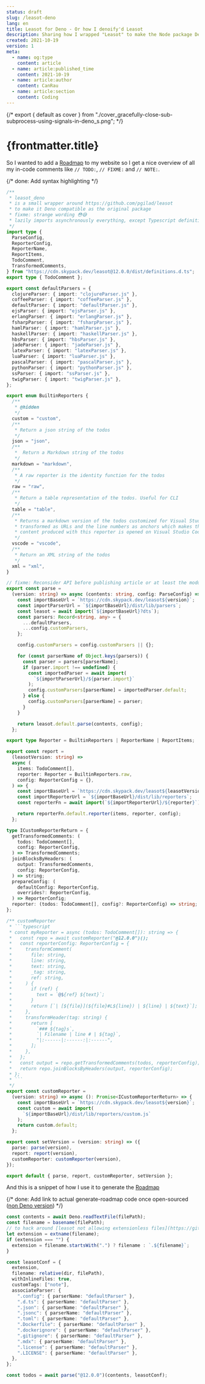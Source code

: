 ```yaml
---
status: draft
slug: /leasot-deno
lang: en
title: Leasot for Deno - Or how I denoify'd Leasot
description: Sharing how I wrapped "Leasot" to make the Node package Deno compatible.
created: 2021-10-19
version: 1
meta:
  - name: og:type
    content: article
  - name: article:published_time
    content: 2021-10-19
  - name: article:author
    content: CanRau
  - name: article:section
    content: Coding
---
```


{/* export { default as cover } from "./cover_gracefully-close-sub-subprocess-using-signals-in-deno_s.png"; */}

# {frontmatter.title}

So I wanted to add a [Roadmap](/en#roadmap) to my website so I get a nice overview of all my in-code comments like `// TODO:`, `// FIXME:` and `// NOTE:`.

{/* done: Add syntax highlighting */}

````ts
/**
 * leasot_deno
 * is a small wrapper around https://github.com/pgilad/leasot
 * to make it Deno compatible as the original package
 * fixme: strange wording 😳😅
 * lazily imports asynchronously everything, except Typescript definitions
 */
import type {
  ParseConfig,
  ReporterConfig,
  ReporterName,
  ReportItems,
  TodoComment,
  TransformedComments,
} from "https://cdn.skypack.dev/leasot@12.0.0/dist/definitions.d.ts";
export type { TodoComment };

export const defaultParsers = {
  clojureParser: { import: "clojureParser.js" },
  coffeeParser: { import: "coffeeParser.js" },
  defaultParser: { import: "defaultParser.js" },
  ejsParser: { import: "ejsParser.js" },
  erlangParser: { import: "erlangParser.js" },
  fsharpParser: { import: "fsharpParser.js" },
  hamlParser: { import: "hamlParser.js" },
  haskellParser: { import: "haskellParser.js" },
  hbsParser: { import: "hbsParser.js" },
  jadeParser: { import: "jadeParser.js" },
  latexParser: { import: "latexParser.js" },
  luaParser: { import: "luaParser.js" },
  pascalParser: { import: "pascalParser.js" },
  pythonParser: { import: "pythonParser.js" },
  ssParser: { import: "ssParser.js" },
  twigParser: { import: "twigParser.js" },
};

export enum BuiltinReporters {
  /**
   * @hidden
   */
  custom = "custom",
  /**
   * Return a json string of the todos
   */
  json = "json",
  /**
   *  Return a Markdown string of the todos
   */
  markdown = "markdown",
  /**
   * A raw reporter is the identity function for the todos
   */
  raw = "raw",
  /**
   * Return a table representation of the todos. Useful for CLI
   */
  table = "table",
  /**
   * Returns a markdown version of the todos customized for Visual Studio Code. The file names are
   * transformed as URLs and the line numbers as anchors which makes them clickable when the markdown
   * content produced with this reporter is opened on Visual Studio Code.
   */
  vscode = "vscode",
  /**
   * Return an XML string of the todos
   */
  xml = "xml",
}

// fixme: Reconsider API before publishing article or at least the module!
export const parse =
  (version: string) => async (contents: string, config: ParseConfig) => {
    const importBaseUrl = `https://cdn.skypack.dev/leasot${version}`;
    const importParserUrl = `${importBaseUrl}/dist/lib/parsers`;
    const leasot = await import(`${importBaseUrl}?dts`);
    const parsers: Record<string, any> = {
      ...defaultParsers,
      ...config.customParsers,
    };

    config.customParsers = config.customParsers || {};

    for (const parserName of Object.keys(parsers)) {
      const parser = parsers[parserName];
      if (parser.import !== undefined) {
        const importedParser = await import(
          `${importParserUrl}/${parser.import}`
        );
        config.customParsers[parserName] = importedParser.default;
      } else {
        config.customParsers[parserName] = parser;
      }
    }

    return leasot.default.parse(contents, config);
  };

export type Reporter = BuiltinReporters | ReporterName | ReportItems;

export const report =
  (leasotVersion: string) =>
  async (
    items: TodoComment[],
    reporter: Reporter = BuiltinReporters.raw,
    config: ReporterConfig = {},
  ) => {
    const importBaseUrl = `https://cdn.skypack.dev/leasot${leasotVersion}`;
    const importReporterUrl = `${importBaseUrl}/dist/lib/reporters`;
    const reporterFn = await import(`${importReporterUrl}/${reporter}`);

    return reporterFn.default.reporter(items, reporter, config);
  };

type ICustomReporterReturn = {
  getTransformedComments: (
    todos: TodoComment[],
    config: ReporterConfig,
  ) => TransformedComments;
  joinBlocksByHeaders: (
    output: TransformedComments,
    config: ReporterConfig,
  ) => string;
  prepareConfig: (
    defaultConfig: ReporterConfig,
    overrides?: ReporterConfig,
  ) => ReporterConfig;
  reporter: (todos: TodoComment[], config?: ReporterConfig) => string;
};

/** customReporter
 * ```typescript
 * const myReporter = async (todos: TodoComment[]): string => {
 *   const repo = await customReporter("@12.0.0")();
 *   const reporterConfig: ReporterConfig = {
 *     transformComment(
 *       file: string,
 *       line: string,
 *       text: string,
 *       _tag: string,
 *       ref: string,
 *     ) {
 *       if (ref) {
 *         text = `@${ref} ${text}`;
 *       }
 *       return [`| [${file}](${file}#L${line}) | ${line} | ${text}`];
 *     },
 *     transformHeader(tag: string) {
 *       return [
 *         `### ${tag}s`,
 *         `| Filename | line # | ${tag}`,
 *         "|:------|:------:|:------",
 *       ];
 *     },
 *   };
 *   const output = repo.getTransformedComments(todos, reporterConfig);
 *   return repo.joinBlocksByHeaders(output, reporterConfig);
 * };
 * ```
 */
export const customReporter =
  (version: string) => async (): Promise<ICustomReporterReturn> => {
    const importBaseUrl = `https://cdn.skypack.dev/leasot${version}`;
    const custom = await import(
      `${importBaseUrl}/dist/lib/reporters/custom.js`
    );
    return custom.default;
  };

export const setVersion = (version: string) => ({
  parse: parse(version),
  report: report(version),
  customReporter: customReporter(version),
});

export default { parse, report, customReporter, setVersion };
````

And this is a snippet of how I use it to generate the [Roadmap](#roadmap)

{/* done: Add link to actual generate-roadmap code once open-sourced ([non Deno version](https://github.com/CanRau/canrau.com/blob/main/app/routes/%24lang/todos.tsx)) */}

```ts
const contents = await Deno.readTextFile(filePath);
const filename = basename(filePath);
// to hack around [leasot not allowing extensionless files](https://github.com/pgilad/leasot/blob/3e6e07a507d180d1d7c2c6265dd7728ce370a40b/src/lib/parsers.ts#L88)
let extension = extname(filename);
if (extension === "") {
  extension = filename.startsWith(".") ? filename : `.${filename}`;
}

const leasotConf = {
  extension,
  filename: relative(dir, filePath),
  withInlineFiles: true,
  customTags: ["note"],
  associateParser: {
    ".config": { parserName: "defaultParser" },
    ".d.ts": { parserName: "defaultParser" },
    ".json": { parserName: "defaultParser" },
    ".jsonc": { parserName: "defaultParser" },
    ".toml": { parserName: "defaultParser" },
    ".Dockerfile": { parserName: "defaultParser" },
    ".dockerignore": { parserName: "defaultParser" },
    ".gitignore": { parserName: "defaultParser" },
    ".mdx": { parserName: "defaultParser" },
    ".license": { parserName: "defaultParser" },
    ".LICENSE": { parserName: "defaultParser" },
  },
};

const todos = await parse("@12.0.0")(contents, leasotConf);
```
